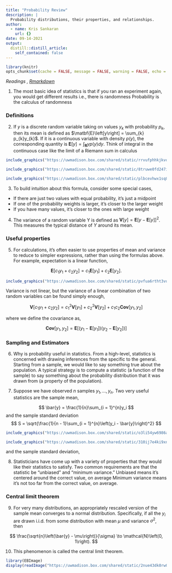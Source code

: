 ```yaml
---
title: "Probability Review"
description: |
  Probability distributions, their properties, and relationships.
author:
  - name: Kris Sankaran
    url: {}
date: 09-14-2021
output:
  distill::distill_article:
    self_contained: false
---
```


```r
library(knitr)
opts_chunk$set(cache = FALSE, message = FALSE, warning = FALSE, echo = TRUE)
```

_Readings [](), [Rmarkdown]()_

1. The most basic idea of statistics is that if you ran an experiment again, you
would get different results i.e., there is randomness Probability is the
calculus of randomness

### Definitions

2. If $y$ is a discrete random variable taking on values $y_{k}$ with
probability $p_{k}$, then its mean is defined as $\matbf{E}\left[y\right] =
\sum_{k} p_{k}y_{k}$. If it is a continuous variable with density
$p\left(y\right)$, the corresponding quantity is $\mathbf{E}\left[y\right] =
\int_{\mathbf{R}} y p\left(y) dy$. Think of integral in the continuous case like
the limit of a Riemann sum in calculus

```r
include_graphics("https://uwmadison.box.com/shared/static/rrvufphhkjkvqjkwgvu4pj712hn9tigt.png")
```

```r
include_graphics("https://uwmadison.box.com/shared/static/8truwe0fd247iuq7m5p56f2ylx4nmewn.png")
```

```r
include_graphics("https://uwmadison.box.com/shared/static/plbcevhwx1sq8f9rzvn1vdwr7x70syk5.png")
```

3. To build intuition about this formula, consider some special cases, 

* If there are just two values with equal probability, it’s just a midpoint
* If one of the probability weights is larger, it’s closer to the larger weight
* If you have many values, it’s closer to the ones with large weight


4. The variance of a random variable Y is defined as $\mathbf{V}\left[y\right] =
\mathbf{E}\left[y - \mathbf{E}\left[y\right]\right]^2$. This measures the
typical distance of $Y$ around its mean.

### Useful properties

5. For calculations, it’s often easier to use properties of mean and variance to
reduce to simpler expressions, rather than using the formulas above. For
example, expectation is a linear function,

$$
\mathbf{E}\left[c_{1}y_{1} + c_{2}y_{2}\right] = c_{1}\mathbf{E}\left[y_{1}\right] + c_{2}\mathbf{E}\left[y_{2}\right].
$$

```r
include_graphics("https://uwmadison.box.com/shared/static/pvfua6rtht3vubmz50yi3xry02t2elo3.png")
```

Variance is not linear, but the variance of a linear combination of two
random variables can be found simply enough,

$$
\mathbf{V}\left[c_1 y_1 + c_2 y_2\right] = c_1^2 \mathbf{V}\left[y_1\right] + 
  c_2^2 \mathbf{V}\left[y_2\right] +
  c_1 c_2 \textbf{Cov}\left[y_1, y_2\right]
$$


where we define the covariance as,

$$
\textbf{Cov}\left[y_1, y_2\right] = \mathbf{E}\left[\left(y_1 - \mathbf{E}\left[y_1\right]\right)\left(
y_2 - \mathbf{E}\left[y_2\right]\right)\right]
$$

### Sampling and Estimators

6. Why is probability useful in statistics. From a high-level, statistics is
concerned with drawing inferences from the specific to the general. Starting
from a sample, we would like to say something true about the population. A
typical strategy is to compute a statistic (a function of the sample) to say
something about the probability distribution that it was drawn from (a property
of the population).

7. Suppose we have observed $n$ samples $y_{1}, \dots, y_{n}$. Two very useful
statistics are the sample mean, 

$$
\bar{y} = \frac{1}{n}\sum_{i = 1}^{n}y_i
$$ 
and the sample standard deviation
$$
S = \sqrt{\frac{1}{n - 1}\sum_{i = 1}^{n}\left(y_i - \bar{y}\right)^2}
$$ 

```r
include_graphics("https://uwmadison.box.com/shared/static/o3li54yw6986aurviiljfmgmrmuh5wms.png")
```

```r
include_graphics("https://uwmadison.box.com/shared/static/310ij7e4ki9xnn4doe191hks8k6h3o9z.png")
```

and the sample standard deviation,

8. Statisticians have come up with a variety of properties that they would like
their statistics to satisfy. Two common requirements are that the statistic be
"unbiased" and "minimum variance." Unbiased means it’s centered around the
correct value, on average Minimum variance means it’s not too far from the
correct value, on average.

### Central limit theorem

9. For very many distributions, an appropriately rescaled version of the sample
mean converges to a normal distribution. Specifically, if all the $y_i$ are
drawn i.i.d. from some distribution with mean $\mu$ and variance $\sigma^2$,
then

$$
\frac{\sqrt{n}\left(\bar{y} - \mu\right)}{\sigma} \to \mathcal{N}\left(0, 1\right).
$$

10. This phenomenon is called the central limit theorem.

```r
library(EBImage)
display(readImage("https://uwmadison.box.com/shared/static/2nue43dk0rw0v25swmbd552qk1bz1jze.png"))
```
